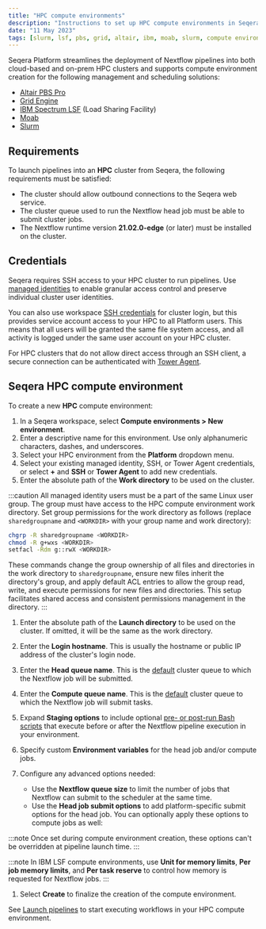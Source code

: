 ```yaml
---
title: "HPC compute environments"
description: "Instructions to set up HPC compute environments in Seqera Platform"
date: "11 May 2023"
tags: [slurm, lsf, pbs, grid, altair, ibm, moab, slurm, compute environment]
---
```


Seqera Platform streamlines the deployment of Nextflow pipelines into both cloud-based and on-prem HPC clusters and supports compute environment creation for the following management and scheduling solutions:

- [Altair PBS Pro](https://www.altair.com/pbs-professional/)
- [Grid Engine](https://www.altair.com/grid-engine/)
- [IBM Spectrum LSF](https://www.ibm.com/products/hpc-workload-management/details) (Load Sharing Facility)
- [Moab](http://docs.adaptivecomputing.com/suite/8-0/basic/help.htm#topics/moabWorkloadManager/topics/intro/productOverview.htm)
- [Slurm](https://slurm.schedmd.com/overview.html)

## Requirements

To launch pipelines into an **HPC** cluster from Seqera, the following requirements must be satisfied:

- The cluster should allow outbound connections to the Seqera web service.
- The cluster queue used to run the Nextflow head job must be able to submit cluster jobs.
- The Nextflow runtime version **21.02.0-edge** (or later) must be installed on the cluster.

## Credentials

Seqera requires SSH access to your HPC cluster to run pipelines. Use [managed identities](../credentials/managed_identities.mdx) to enable granular access control and preserve individual cluster user identities. 

You can also use workspace [SSH credentials](../credentials/ssh_credentials.mdx) for cluster login, but this provides service account access to your HPC to all Platform users. This means that all users will be granted the same file system access, and all activity is logged under the same user account on your HPC cluster. 

For HPC clusters that do not allow direct access through an SSH client, a secure connection can be authenticated with [Tower Agent](../supported_software/agent/agent.mdx).  

## Seqera HPC compute environment

To create a new **HPC** compute environment:

1.  In a Seqera workspace, select **Compute environments > New environment**.
1.  Enter a descriptive name for this environment. Use only alphanumeric characters, dashes, and underscores.
1.  Select your HPC environment from the **Platform** dropdown menu.
1.  Select your existing managed identity, SSH, or Tower Agent credentials, or select **+** and **SSH** or **Tower Agent** to add new credentials.
1.  Enter the absolute path of the **Work directory** to be used on the cluster.

  :::caution 
  All managed identity users must be a part of the same Linux user group. The group must have access to the HPC compute environment work directory. Set group permissions for the work directory as follows (replace `sharedgroupname` and `<WORKDIR>` with your group name and work directory):

  ```bash
  chgrp -R sharedgroupname <WORKDIR>
  chmod -R g+wxs <WORKDIR>
  setfacl -Rdm g::rwX <WORKDIR>
  ```

  These commands change the group ownership of all files and directories in the work directory to `sharedgroupname`, ensure new files inherit the directory's group, and apply default ACL entries to allow the group read, write, and execute permissions for new files and directories. This setup facilitates shared access and consistent permissions management in the directory.
  :::

1.  Enter the absolute path of the **Launch directory** to be used on the cluster. If omitted, it will be the same as the work directory.
1.  Enter the **Login hostname**. This is usually the hostname or public IP address of the cluster's login node.
1.  Enter the **Head queue name**. This is the [default](https://www.nextflow.io/docs/latest/process.html#queue) cluster queue to which the Nextflow job will be submitted.
1. Enter the **Compute queue name**. This is the [default](https://www.nextflow.io/docs/latest/process.html#queue) cluster queue to which the Nextflow job will submit tasks.
1. Expand **Staging options** to include optional [pre- or post-run Bash scripts](../launch/advanced.mdx#pre--post-run-scripts) that execute before or after the Nextflow pipeline execution in your environment.
1. Specify custom **Environment variables** for the head job and/or compute jobs.
1. Configure any advanced options needed:

    - Use the **Nextflow queue size** to limit the number of jobs that Nextflow can submit to the scheduler at the same time.
    - Use the **Head job submit options** to add platform-specific submit options for the head job. You can optionally apply these options to compute jobs as well:

  :::note
  Once set during compute environment creation, these options can't be overridden at pipeline launch time.
  :::

  :::note
  In IBM LSF compute environments, use **Unit for memory limits**, **Per job memory limits**, and **Per task reserve** to control how memory is requested for Nextflow jobs.
  :::

1. Select **Create** to finalize the creation of the compute environment.

See [Launch pipelines](../launch/launchpad.mdx) to start executing workflows in your HPC compute environment.
